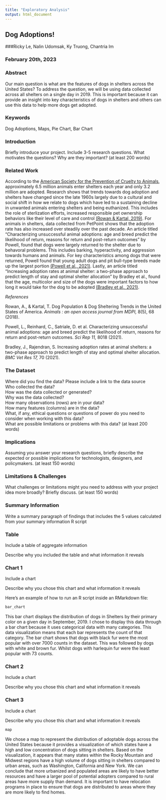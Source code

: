 ```yaml
---
title: "Exploratory Analysis"
output: html_document
---
```


## Dog Adoptions!

###Ricky Le, Nalin Udomsak, Ky Truong, Chantria Im

### February 20th, 2023

### Abstract
Our main question is what are the features of dogs in shelters across the United States? To address the question, we will be using data collected across all shelters on a single day in 2019. This is important because it can provide an insight into key characteristics of dogs in shelters and others can use this data to help more dogs get adopted. 

### Keywords
Dog Adoptions, Maps, Pie Chart, Bar Chart

### Introduction  

Briefly introduce your project.  Include 3-5 research questions. What motivates the questions? Why are they important? (at least 200 words)

### Related Work  
According to the [American Society for the Prevention of Cruelty to Animals](https://www.aspca.org/helping-people-pets/shelter-intake-and-surrender/pet-statistics), approximately 6.5 million animals enter shelters each year and only 3.2 million are adopted.  Research shows that trends towards dog adoption and shelters have changed since the late 1960s largely due to a cultural and social shift in how we relate to dogs which have led to a sustaining decline in unwanted animals entering shelters and being euthanized. This includes the role of sterlization efforts, increased responsible pet ownership behaviors like their level of care and control [(Rowan & Kartal, 2019)](https://www.ncbi.nlm.nih.gov/pmc/articles/PMC5981279/). For animals in shelters, data collected from PetPoint shows that the adoption rate has also increased over steadily over the past decade. An article titled “Characterizing unsuccessful animal adoptions: age and breed predict the likelihood of return, reasons for return and post-return outcomes” by Powell, found that dogs were largely returned to the shelter due to behavoral problems. This includes barking, hyperactivity, and aggression towards humans and animals. For key characteristics among dogs that were returned, Powell found that young adult dogs and pit bull-type breeds made up the largest portion [(Powell et al., 2021)](https://www.nature.com/articles/s41598-021-87649-2). Lastly, an article titled “Increasing adoption rates at animal shelter: a two-phase approach to predict length of stay and optimal shelter allocation” by Bradley et al., found that the age, multicolor and size of the dogs were important factors to how long it would take for the dog to be adopted [(Bradley et al., 2021)](https://bmcvetres.biomedcentral.com/articles/10.1186/s12917-020-02728-2).

*References*

Rowan, A., & Kartal, T. Dog Population & Dog Sheltering Trends in the United States of America. *Animals : an open access journal from MDPI,* 8(5), 68 (2018). 

Powell, L., Reinhard, C., Satriale, D. et al. Characterizing unsuccessful animal adoptions: age and breed predict the likelihood of return, reasons for return and post-return outcomes. *Sci Rep 11,* 8018 (2021).

Bradley, J., Rajendran, S. Increasing adoption rates at animal shelters: a two-phase approach to predict length of stay and optimal shelter allocation. *BMC Vet Res 17,* 70 (2021). 

### The Dataset

Where did you find the data? Please include a link to the data source  
Who collected the data?  
How was the data collected or generated?  
Why was the data collected?  
How many observations (rows) are in your data?  
How many features (columns) are in the data?  
What, if any, ethical questions or questions of power do you need to consider when working with this data?  
What are possible limitations or problems with this data?   (at least 200 words)

### Implications

Assuming you answer your research questions, briefly describe the expected or possible implications for technologists, designers, and policymakers. (at least 150 words)

### Limitations & Challenges
What challenges or limitations might you need to address with your project idea more broadly? Briefly discuss. (at least 150 words)

### Summary Information

Write a summary paragraph of findings that includes the 5 values calculated from your summary information R script

### Table

Include a table of aggregate information

Describe why you included the table and what information it reveals

### Chart 1

Include a chart

Describe why you chose this chart and what information it reveals

Here's an example of how to run an R script inside an RMarkdown file:

```r
bar_chart
```
This bar chart displays the distribution of dogs in Shelters by their primary color on a given day in September, 2019. I chose to display this data through a bar chart because it uses categorical data with many categories. This data visualization means that each bar represents the count of that category. The bar chart shows that dogs with black fur were the most popular with over 7000 counts in the dataset. This was followed by dogs with white and brown fur. Whilst dogs with harlequin fur were the least popular with 73 counts. 

### Chart 2

Include a chart

Describe why you chose this chart and what information it reveals

### Chart 3

Include a chart

Describe why you chose this chart and what information it reveals

```r
map
```
We chose a map to represent the distribution of adoptable dogs across the United States because it provides a visualization of which states have a high and low concentration of dogs sitting in shelters. Based on the visualization, it appears that many states within the Rocky Mountain and Midwest regions have a high volume of dogs sitting in shelters compared to urban areas, such as Washington, California and New York. We can conclude that more urbanized and populated areas are likely to have better resources and have a larger pool of potential adopters compared to rural areas have more supply than demand. It is important to have relocation programs in place to ensure that dogs are distributed to areas where they are more likely to find homes.
